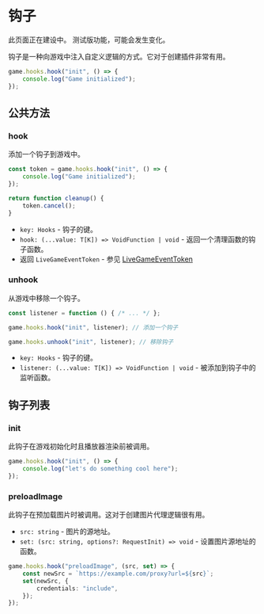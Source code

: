 
# 钩子

<Callout type="warning" emoji="⚠️">
    此页面正在建设中。
</Callout>

<Callout type="warning" emoji="⚠️">
    测试版功能，可能会发生变化。
</Callout>

钩子是一种向游戏中注入自定义逻辑的方式。它对于创建插件非常有用。

```typescript
game.hooks.hook("init", () => {
    console.log("Game initialized");
});
```

## 公共方法

### hook

<Steps>

添加一个钩子到游戏中。

```typescript
const token = game.hooks.hook("init", () => {
    console.log("Game initialized");
});

return function cleanup() {
    token.cancel();
}
```

- `key: Hooks` - 钩子的键。
- `hook: (...value: T[K]) => VoidFunction | void` - 返回一个清理函数的钩子函数。
- 返回 `LiveGameEventToken` - 参见 [LiveGameEventToken](../types/LiveGameEventToken)

</Steps>

### unhook

<Steps>

从游戏中移除一个钩子。

```typescript
const listener = function () { /* ... */ };

game.hooks.hook("init", listener); // 添加一个钩子

game.hooks.unhook("init", listener); // 移除钩子
```

- `key: Hooks` - 钩子的键。
- `listener: (...value: T[K]) => VoidFunction | void` - 被添加到钩子中的监听函数。

</Steps>

## 钩子列表

### init

<Steps>

此钩子在游戏初始化时且播放器渲染前被调用。

```typescript
game.hooks.hook("init", () => {
    console.log("let's do something cool here");
});
```

</Steps>

### preloadImage

<Steps>

此钩子在预加载图片时被调用。这对于创建图片代理逻辑很有用。

- `src: string` - 图片的源地址。
- `set: (src: string, options?: RequestInit) => void` - 设置图片源地址的函数。

```typescript
game.hooks.hook("preloadImage", (src, set) => {
    const newSrc = `https://example.com/proxy?url=${src}`;
    set(newSrc, {
        credentials: "include",
    });
});
```

</Steps>
